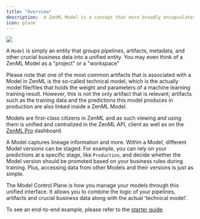 ```yaml
---
title: "Overview"
description:  A ZenML Model is a concept that more broadly encapsulates your ML products business logic.
icon: plane
---
```


<Frame caption="Walkthrough of ZenML Model Control Plane (Dashboard available only on ZenML Pro)
">
  <img src="/images/how-to/stack-61.gif"/>
</Frame>


A `Model` is simply an entity that groups pipelines, artifacts, metadata, and other crucial business data into a unified entity. You may even think of a ZenML Model as a "project" or a "workspace"

<Note>
  Please note that one of the most common artifacts that is associated with a Model in ZenML is the so-called technical model, which is the actually model file/files that holds the weight and parameters of a machine learning training result. However, this is not the only artifact that is relevant; artifacts such as the training data and the predictions this model produces in production are also linked inside a ZenML Model.
</Note>

Models are first-class citizens in ZenML and as such viewing and using them is unified and centralized in the ZenML API, client as well as on the [ZenML Pro](https://zenml.io/pro) dashboard.

A Model captures lineage information and more. Within a Model, different Model versions can be staged. For example, you can rely on your predictions at a specific stage, like `Production`, and decide whether the Model version should be promoted based on your business rules during training. Plus, accessing data from other Models and their versions is just as simple.

The Model Control Plane is how you manage your models through this unified interface. It allows you to combine the logic of your pipelines, artifacts and crucial business data along with the actual 'technical model'.

To see an end-to-end example, please refer to the [starter guide](/v/0.67.0/versions/0.66.0/user-guide/starter-guide/track-ml-models).
